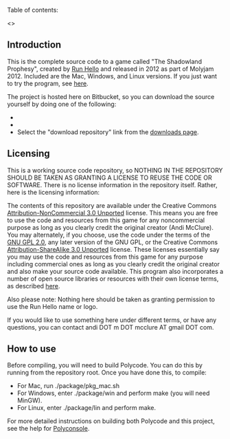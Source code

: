 Table of contents:

<<toc>>

== Introduction ==

This is the complete source code to a game called "The Shadowland Prophesy", created by [[http://runhello.com/|Run Hello]] and released in 2012 as part of Molyjam 2012. Included are the Mac, Windows, and Linux versions. If you just want to try the program, see [[http://runhello.com/p/544|here]].

The project is hosted here on Bitbucket, so you can download the source yourself by doing one of the following:

* {{{hg clone https://bitbucket.org/runhello/molyjam}}}
* {{{svn co https://bitbucket.org/runhello/molyjam/trunk}}}
* Select the "download repository" link from the [[https://bitbucket.org/runhello/molyjam/downloads|downloads page]].

== Licensing ==

This is a working source code repository, so NOTHING IN THE REPOSITORY SHOULD BE TAKEN AS GRANTING A LICENSE TO REUSE THE CODE OR SOFTWARE. There is no license information in the repository itself. Rather, here is the licensing information:

The contents of this repository are available under the Creative Commons [[http://creativecommons.org/licenses/by-nc/3.0/|Attribution-NonCommercial 3.0 Unported]] license. This means you are free to use the code and resources from this game for any noncommercial purpose as long as you clearly credit the original creator (Andi McClure). You may alternately, if you choose, use the code under the terms of the [[http://www.gnu.org/licenses/gpl-2.0.html|GNU GPL 2.0]], any later version of the GNU GPL, or the Creative Commons [[http://creativecommons.org/licenses/by-sa/3.0/|Attribution-ShareAlike 3.0 Unported]] license. These licenses essentially say you may use the code and resources from this game for any purpose including commercial ones as long as you clearly credit the original creator and also make your source code available. This program also incorporates a number of open source libraries or resources with their own license terms, as described [[https://bitbucket.org/runhello/rad/src/cbbd4e77a3ed/package/readme.txt|here]].

Also please note: Nothing here should be taken as granting permission to use the Run Hello name or logo.

If you would like to use something here under different terms, or have any questions, you can contact andi DOT m DOT mcclure AT gmail DOT com.

== How to use ==

Before compiling, you will need to build Polycode. You can do this by running {{{./manage.py load -b -d --bindings-only --no-tools}}} from the repository root. Once you have done this, to compile:

* For Mac, run ./package/pkg_mac.sh
* For Windows, enter ./package/win and perform make (you will need MinGW).
* For Linux, enter ./package/lin and perform make.

For more detailed instructions on building both Polycode and this project, see the help for [[https://bitbucket.org/runhello/polyconsole|Polyconsole]].